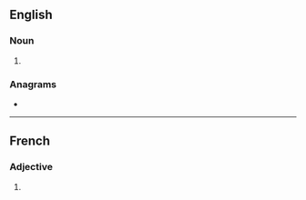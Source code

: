 {{also|piss-ants|piss ants}}
==English==

===Noun===
{{head|en|noun form}}

# {{plural of|en|pissant}}

===Anagrams===
* {{anagrams|en|a=ainpssst|spastins}}

----

==French==

===Adjective===
{{head|fr|adjective form}}

# {{masculine plural of|fr|pissant}}